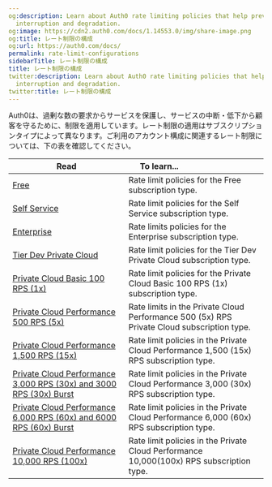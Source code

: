 ```yaml
---
og:description: Learn about Auth0 rate limiting policies that help prevent service
  interruption and degradation.
og:image: https://cdn2.auth0.com/docs/1.14553.0/img/share-image.png
og:title: レート制限の構成
og:url: https://auth0.com/docs/
permalink: rate-limit-configurations
sidebarTitle: レート制限の構成
title: レート制限の構成
twitter:description: Learn about Auth0 rate limiting policies that help prevent service
  interruption and degradation.
twitter:title: レート制限の構成
---
```


Auth0は、過剰な数の要求からサービスを保護し、サービスの中断・低下から顧客を守るために、制限を適用しています。レート制限の適用はサブスクリプションタイプによって異なります。ご利用のアカウント構成に関連するレート制限については、下の表を確認してください。

<table class="table"><thead>
<tr>
<th><strong>Read</strong></th>
<th><strong>To learn...</strong>                                </th>
</tr>
</thead>
<tbody>
<tr>
<td><a href="/docs/troubleshoot/customer-support/operational-policies/rate-limit-policy/rate-limit-configurations/free-public">Free</a></td>
<td>Rate limit policies for the Free subscription type.</td>
</tr>
<tr>
<td><a href="/docs/troubleshoot/customer-support/operational-policies/rate-limit-policy/rate-limit-configurations/self-service-public">Self Service</a></td>
<td>Rate limit policies for the Self Service subscription type.</td>
</tr>
<tr>
<td><a href="/docs/troubleshoot/customer-support/operational-policies/rate-limit-policy/rate-limit-configurations/enterprise-public">Enterprise</a></td>
<td>Rate limits policies for the Enterprise subscription type.</td>
</tr>
<tr>
<td><a href="/docs/troubleshoot/customer-support/operational-policies/rate-limit-policy/rate-limit-configurations/tier-20-development-private-cloud">Tier Dev Private Cloud</a></td>
<td>Rate limit policies for the Tier Dev Private Cloud subscription type.</td>
</tr>
<tr>
<td><a href="/docs/troubleshoot/customer-support/operational-policies/rate-limit-policy/rate-limit-configurations/tier-100-rps-private-cloud">Private Cloud Basic 100 RPS (1x)</a></td>
<td>Rate limit policies for the Private Cloud Basic 100 RPS (1x) subscription type.</td>
</tr>
<tr>
<td><a href="/docs/troubleshoot/customer-support/operational-policies/rate-limit-policy/rate-limit-configurations/tier-500-rps-private-cloud">Private Cloud Performance 500 RPS (5x)</a></td>
<td>Rate limits in the Private Cloud Performance 500 (5x) RPS Private Cloud subscription type.</td>
</tr>
<tr>
<td><a href="/docs/troubleshoot/customer-support/operational-policies/rate-limit-policy/rate-limit-configurations/tier-1500-rps-private-cloud">Private Cloud Performance 1,500 RPS (15x)</a></td>
<td>Rate limit policies in the Private Cloud Performance 1,500 (15x) RPS subscription type.</td>
</tr>
<tr>
<td><a href="/docs/troubleshoot/customer-support/operational-policies/rate-limit-policy/rate-limit-configurations/tier-3000-rps-private-cloud">Private Cloud Performance 3,000 RPS (30x) and 3000 RPS (30x) Burst</a></td>
<td>Rate limit policies in the Private Cloud Performance 3,000 (30x) RPS subscription type.</td>
</tr>
<tr>
<td><a href="/docs/troubleshoot/customer-support/operational-policies/rate-limit-policy/rate-limit-configurations/tier-6000-rps-private-cloud">Private Cloud Performance 6,000 RPS (60x) and 6000 RPS (60x) Burst</a></td>
<td>Rate limit policies in the Private Cloud Performance 6,000 (60x) RPS subscription type.</td>
</tr>
<tr>
<td><a href="/docs/troubleshoot/customer-support/operational-policies/rate-limit-policy/rate-limit-configurations/tier-10000-rps-private-cloud">Private Cloud Performance 10,000 RPS (100x)</a></td>
<td>Rate limit policies in the Private Cloud Performance 10,000(100x) RPS subscription type.</td>
</tr>
</tbody>
</table>